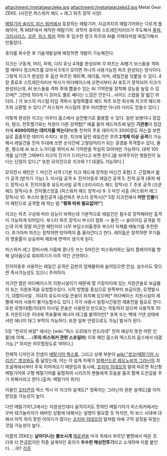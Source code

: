 attachment:/metalgearzeke.jpg
attachment:/metalgearzeke3.jpg
Metal Gear ZEKE. (사진은 피스워커 헤드 + 레그 파츠 장착 사양)

[[메탈기어 솔리드 피스 워커]]에서 등장하는 메탈기어. 지금까지의 메탈기어와는 다르게 플레이어, 즉 MSF에서 제작한 메탈기어. 과학자 휴이와 스트레인지러브가 주도해서 [[퓨파]], [[크리사리스]], [[코쿤]], [[피스 워커]] 격파 후 입수한 정크 파츠와 AI를 키메라처럼 짜집기해서 만들었다.

휴이를 회수한 후 기술개발실에 배정하면 개발이 가능해진다.

지크는 구동계, 머리, 파워, 다리 유닛 4개를 완성되며 각 파츠는 AI병기 보스들을 격파할 때마다 정크파츠를 모아서 5개가 모이면 하나의 사용가능한 파츠 완성되는 방식이다. 그렇게 지크가 완성된 후 옵션 파츠인 제트팩, 레이돔, 아머, 레일건을 덧붙일 수 있다. 4장 종료후 스트레인지러브 박사가 마더베이스에 오면서부터 AI 포트가 장착되어 지크가 완성되는데, AI 보스들을 격파 후에 뽑을수 있는 AI 기억판을 장착해 성능을 높일 수 있으며[* 그런데 100개 다 모아도 별로 쌔다는 느낌은 안든다...사이드 스탭을 잘 밟긴 하더라..] 각 보스의 커스텀 타입 격파시 일정확률로 헤드 파츠 또한 회수해 지크의 헤드파츠와 교환할 수 있다.[* 피스워커 커스텀의 경우 머리뿐만 아니라 다리도 얻을수 있다.]

이렇게 완성된 지크는 아우터 옵스에서 실전병기로 활용할 수 있다. 일반 보병이나 장갑차, 탱크, 전투헬기와는 차원이 다른 강력함[* 예를 들어 헤드파츠에 달린 '''기관총'''이 장갑차에 '''4000이라는 데미지를 박는다!'''보통 전차의 주포 데미지가 2000정도 하는걸 보면 실로 흠좀무한 데미지 수치다. 또한, 지크에 달린 레일건은 무려 '''2개체 이상 공격'''이 가능해서 레일건을 전차 두대에 쏘면 순식간에 고철덩어리가 되는 광경을 목격할수 있다, 물론, 평소에 AI 보스 노가다를 뛰어서 AI 기억판을 착실히 모아야만 가능하다. 대략 100개를 넘기면 그때부터 지크의 진가가 드러난다고 보면 된다.]을 보여주지만 행동턴이 늦다는 단점이 있다.[* 또한 모의전으로 지크와 1:1 대결도 가능하다.]

모의전시 패턴은
1. 머신건 사격 (기본 지크 헤드에 장착된 머신건 포함)
2. 근접해서 밟기 공격 (받치기 가능)
3. 미사일 공격
4. 진지이동후 레일건 공격
5. 전격 공격 (퓨파 헤드 장착시)
6. 진지이동후 유도미사일 공격 (크리사리스 헤드 장착시)
7. 주포 공격 (코쿤 헤드 장착시)
8. 전자펄스방출 (피스워커 헤드 장착시)
9. S 마인 사출 (피스워커 레그 장착시)
10. 부스터 돌진공격 (옵션파츠 부스터 장착시)[* 5장 지크전에서 '''어떤 인물'''이 이 패턴으로 공격할 때 하는 말:'''"평화 따위 필요없어!"''']

지크는 파츠 구성에 따라 성능이 바뀌는데 기본적으로 레일건은 필수로 장착해야만 출격이 가능하게 되어있다. 부스터 파츠 장착시 부스터 점화 -> 돌진 -> 슬라이딩 공격을 하는데 이게 정말 피곤한 패턴이라 너무 부담스러울경우 부스터 자채를 때놓기를 추천한다. 추가아머 파츠는 장착하면 방어력이 좀 올라간다고 한다. 레이돔은 장착하면 무기들의 명중률이 상승하며 채프에 면역이 생기게 된다.  

피스워커 레그 장비시에 가뭄에 콩나듯 쓰는 S마인은 피스워커와는 달리 플레이어를 향해 날아옴으로 회피하기가 아주 약간 곤란하다. 

진지이동후 사용하는 레일건 공격은 갑판의 엄패물뒤에 숨어있으면 안심. 실수라도 맞으면 즉사가능성도 있으니 주의하자.

지크전 맵은 마더베이스의 지원시설이기 때문에 맵 가장자리에 있는 지원콘솔로 보급물자 또는 지원포격을 요청할수있다. 시작 방향을 중심으로 왼쪽부터 보급지원, 로켓발사기, 대함미사일 , 지대지 유도미사일 콘솔이 위치해 있으며[* 마더베이스 지원시설의 레벨에 따라 사용이 불가능할수도 있다.] 각각 사용시 일정시간동안 재충전을 필요로 한다. 또한 로켓/대함/지대지 미사일 콘솔은 사용한것 만으로는 작동하지 않으며 사용직후 10초 카운트다운 이내에 목표물에 에너미 태그를 붙여야만[* 포복 또는 벽에 기댄 상태에서만 에너미 태그 부착이 가능하다. 또한 일부 언령으로도 가능] 발사가 된다.

5장 "천국의 바깥" 에서는 [wiki:"파스 오르테가 안드라데" 전혀 예상치 못한 어떤 인물]에 의해……('''주의:피스워커 관련 스포일러''') 이후 메인 옵스와 엑스트라 옵스에서 대결 가능.[* 하지만 허무할정도로 약하다.]


전체적 디자인과 컨셉이 [[메탈기어 렉스]]를, 그리고 상체 부분이 [[wiki:"겟코(메탈기어 시리즈)" 겟코]]와도 좀 닮았는데, 이는 이 설계 자체가 [[알렉산드르 레오노비치 그라닌]]의 최초설계에서부터 주욱 이어져오기 때문임과 동시에, [[코지마 히데오]]의 말에 따르면 최신형 메탈기어와 구형 메탈기어를 융합하여 시리즈의 팬들에게 웃음을 줌과 함께 도전감을 주기 위해서라고 한다.(출처: 메탈기어 위키)

아들인 [[오타콘]]의 렉스 역시 이 지크의 설계도[* 정확히는 그라닌의 원본 설계도]를 이어받았을 가능성이 높다.

다만 메탈기어1,2에서는 미완성인데다 움직이지도 못하던 메탈기어가 피스워커에서는 오버 테크놀러지가 돼버린 상황에 대해서는 설명이 필요할 듯 하지만, 빅 보스 시대에 대해서 아직 하지 못한 이야기가 많다는 [[코지마 히데오]]의 말처럼 아예 구작 설정을 뒤엎는 것일 가능성이 높다.

이름의 ZEKE는 '''날아다니는 불쏘시개''' [[제로센]]을 미국 측에서 부르던 별명에서 따온 것. 더욱 더 뜬금없지만 작중 설계자인 휴이가 '''우수한 해상전투기'''라고 소개하며 이름 붙인다. …어?
[[각주]]
